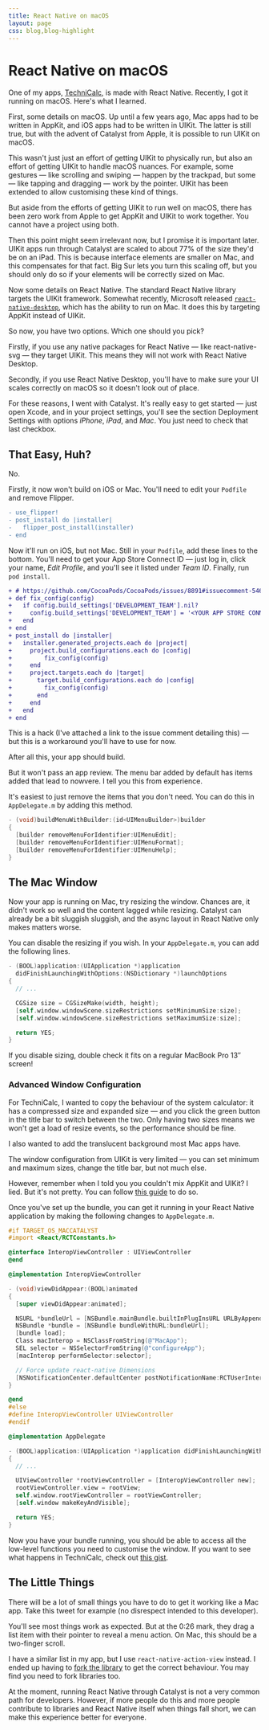 ```yaml
---
title: React Native on macOS
layout: page
css: blog,blog-highlight
---
```


# React Native on macOS

One of my apps, [TechniCalc](/technicalc), is made with React Native. Recently, I got it running on macOS. Here's what I learned.

First, some details on macOS. Up until a few years ago, Mac apps had to be written in AppKit, and iOS apps had to be written in UIKit. The latter is still true, but with the advent of Catalyst from Apple, it is possible to run UIKit on macOS.

This wasn't just just an effort of getting UIKit to physically run, but also an effort of getting UIKit to handle macOS nuances. For example, some gestures &mdash; like scrolling and swiping &mdash; happen by the trackpad, but some &mdash; like tapping and dragging &mdash; work by the pointer. UIKit has been extended to allow customising these kind of things.

But aside from the efforts of getting UIKit to run well on macOS, there has been zero work from Apple to get AppKit and UIKit to work together. You cannot have a project using both.

Then this point might seem irrelevant now, but I promise it is important later. UIKit apps run through Catalyst are scaled to about 77% of the size they'd be on an iPad. This is because interface elements are smaller on Mac, and this compensates for that fact. Big Sur lets you turn this scaling off, but you should only do so if your elements will be correctly sized on Mac.

Now some details on React Native. The standard React Native library targets the UIKit framework. Somewhat recently, Microsoft released [`react-native-desktop`](https://microsoft.github.io/react-native-windows/), which has the ability to run on Mac. It does this by targeting AppKit instead of UIKit.

So now, you have two options. Which one should you pick?

Firstly, if you use any native packages for React Native &mdash; like react-native-svg &mdash; they target UIKit. This means they will not work with React Native Desktop.

Secondly, if you use React Native Desktop, you'll have to make sure your UI scales correctly on macOS so it doesn't look out of place.

For these reasons, I went with Catalyst. It's really easy to get started &mdash; just open Xcode, and in your project settings, you'll see the section Deployment Settings with options _iPhone_, _iPad_, and _Mac_. You just need to check that last checkbox.

## That Easy, Huh?

No.

Firstly, it now won't build on iOS or Mac. You'll need to edit your `Podfile` and remove Flipper.

```diff
- use_flipper!
- post_install do |installer|
-   flipper_post_install(installer)
- end
```

Now it'll run on iOS, but not Mac. Still in your `Podfile`, add these lines to the bottom. You'll need to get your App Store Connect ID &mdash; just log in, click your name, _Edit Profile_, and you'll see it listed under _Team ID_. Finally, run `pod install`.

```diff
+ # https://github.com/CocoaPods/CocoaPods/issues/8891#issuecomment-546636698
+ def fix_config(config)
+   if config.build_settings['DEVELOPMENT_TEAM'].nil?
+     config.build_settings['DEVELOPMENT_TEAM'] = '<YOUR APP STORE CONNECT TEAM ID>'
+   end
+ end
+ post_install do |installer|
+   installer.generated_projects.each do |project|
+     project.build_configurations.each do |config|
+         fix_config(config)
+     end
+     project.targets.each do |target|
+       target.build_configurations.each do |config|
+         fix_config(config)
+       end
+     end
+   end
+ end
```

This is a hack (I've attached a link to the issue comment detailing this) &mdash; but this is a workaround you'll have to use for now.

After all this, your app should build.

But it won't pass an app review. The menu bar added by default has items added that lead to nowvere. I tell you this from experience.

It's easiest to just remove the items that you don't need. You can do this in `AppDelegate.m` by adding this method.

```objectivec
- (void)buildMenuWithBuilder:(id<UIMenuBuilder>)builder
{
  [builder removeMenuForIdentifier:UIMenuEdit];
  [builder removeMenuForIdentifier:UIMenuFormat];
  [builder removeMenuForIdentifier:UIMenuHelp];
}
```

## The Mac Window

Now your app is running on Mac, try resizing the window. Chances are, it didn't work so well and the content lagged while resizing. Catalyst can already be a bit sluggish sluggish, and the async layout in React Native only makes matters worse.

You can disable the resizing if you wish. In your `AppDelegate.m`, you can add the following lines.

```objectivec
- (BOOL)application:(UIApplication *)application
  didFinishLaunchingWithOptions:(NSDictionary *)launchOptions
{
  // ...

  CGSize size = CGSizeMake(width, height);
  [self.window.windowScene.sizeRestrictions setMinimumSize:size];
  [self.window.windowScene.sizeRestrictions setMaximumSize:size];

  return YES;
}
```

If you disable sizing, double check it fits on a regular MacBook Pro 13&Prime; screen!

### Advanced Window Configuration

For TechniCalc, I wanted to copy the behaviour of the system calculator: it has a compressed size and expanded size &mdash; and you click the green button in the title bar to switch between the two. Only having two sizes means we won't get a load of resize events, so the performance should be fine.

I also wanted to add the translucent background most Mac apps have.

The window configuration from UIKit is very limited &mdash; you can set minimum and maximum sizes, change the title bar, but not much else.

However, remember when I told you you couldn't mix AppKit and UIKit? I lied. But it's not pretty. You can follow [this guide](https://crunchybagel.com/disabling-the-mac-zoom-maximise-button-in-catalyst/) to do so.

Once you've set up the bundle, you can get it running in your React Native application by making the following changes to `AppDelegate.m`.

```objectivec
#if TARGET_OS_MACCATALYST
#import <React/RCTConstants.h>

@interface InteropViewController : UIViewController
@end

@implementation InteropViewController

- (void)viewDidAppear:(BOOL)animated
{
  [super viewDidAppear:animated];

  NSURL *bundleUrl = [NSBundle.mainBundle.builtInPlugInsURL URLByAppendingPathComponent:@"MacInterop.bundle"];
  NSBundle *bundle = [NSBundle bundleWithURL:bundleUrl];
  [bundle load];
  Class macInterop = NSClassFromString(@"MacApp");
  SEL selector = NSSelectorFromString(@"configureApp");
  [macInterop performSelector:selector];

  // Force update react-native Dimensions
  [NSNotificationCenter.defaultCenter postNotificationName:RCTUserInterfaceStyleDidChangeNotification object:nil];
}

@end
#else
#define InteropViewController UIViewController
#endif

@implementation AppDelegate

- (BOOL)application:(UIApplication *)application didFinishLaunchingWithOptions:(NSDictionary *)launchOptions
{
  // ...

  UIViewController *rootViewController = [InteropViewController new];
  rootViewController.view = rootView;
  self.window.rootViewController = rootViewController;
  [self.window makeKeyAndVisible];

  return YES;
}
```

Now you have your bundle running, you should be able to access all the low-level functions you need to customise the window. If you want to see what happens in TechniCalc, check out [this gist](https://gist.github.com/jacobp100/e7ee89f3324b36cb8a4f7547b0fbcd90).

## The Little Things

There will be a lot of small things you have to do to get it working like a Mac app. Take this tweet for example (no disrespect intended to this developer).

<Tweet />

You'll see most things work as expected. But at the 0:26 mark, they drag a list item with their pointer to reveal a menu action. On Mac, this should be a two-finger scroll.

I have a similar list in my app, but I use `react-native-action-view` instead. I ended up having to [fork the library](https://github.com/jacobp100/react-native-action-view) to get the correct behaviour. You may find you need to fork libraries too.

At the moment, running React Native through Catalyst is not a very common path for developers. However, if more people do this and more people contribute to libraries and React Native itself when things fall short, we can make this experience better for everyone.
